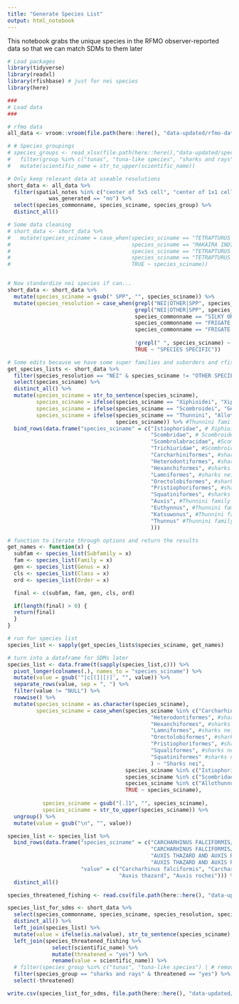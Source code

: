 ```yaml
---
title: "Generate Species List"
output: html_notebook
---
```


This notebook grabs the unique species in the RFMO observer-reported data so that we can match SDMs to them later 

```r
# Load packages
library(tidyverse)
library(readxl)
library(rfishbase) # just for nei species
library(here)

###
# Load data
###

# rfmo data
all_data <- vroom::vroom(file.path(here::here(), "data-updated/rfmo-data/outputs/all_data.csv"))

# # Species groupings
# species_groups <- read_xlsx(file.path(here::here(),"data-updated/species-information/species_groups.xlsx", sheet = "species_list")) %>% 
#   filter(group %in% c("tunas", "tuna-like species", "sharks and rays")) %>% 
#   mutate(scientific_name = str_to_upper(scientific_name))
```

```r
# Only keep relevant data at useable resolutions
short_data <- all_data %>% 
  filter(spatial_notes %in% c("center of 5x5 cell", "center of 1x1 cell") &
             was_generated == "no") %>% 
  select(species_commonname, species_sciname, species_group) %>% 
  distinct_all()

# Some data cleaning
# short_data <- short_data %>% 
#   mutate(species_sciname = case_when(species_sciname == "TETRAPTURUS AUDAX" ~ "KAJIKIA AUDAX",
#                                      species_sciname == "MAKAIRA INDICA" ~ "ISTIOMPAX INDICA", 
#                                      species_sciname == "TETRAPTURUS ALBIDUS" ~ "KAJIKIA ALBIDA",
#                                      species_sciname == "TETRAPTURUS PFLUEGERI" ~ "TETRAPTURUS PFLUEGERI",
#                                      TRUE ~ species_sciname))


# Now standardize nei species if can...
short_data <- short_data %>%
  mutate(species_sciname = gsub(" SPP", "", species_sciname)) %>% 
  mutate(species_resolution = case_when(grepl("NEI|OTHER|SPP", species_commonname) ~ "NEI",
                                        grepl("NEI|OTHER|SPP", species_sciname) ~ "NEI",
                                        species_commonname == "SILKY OR BLACKTIP SHARK" ~ "NEI",
                                        species_commonname == "FRIGATE AND BULLET TUNAS" ~ "NEI",
                                        species_commonname == "FRIGATE TUNA AND BULLET TUNA" ~ "NEI",
                                        
                                        !grepl(" ", species_sciname) ~ "NEI",
                                        TRUE ~ "SPECIES SPECIFIC"))

# Some edits because we have some super families and suborders and rfishbase can't account for that
get_species_lists <- short_data %>%
  filter(species_resolution == "NEI" & species_sciname != "OTHER SPECIES") %>%
  select(species_sciname) %>%
  distinct_all() %>%
  mutate(species_sciname = str_to_sentence(species_sciname),
         species_sciname = ifelse(species_sciname == "Xiphioidei", "Xiphiidae", species_sciname), # Xiphioidei family
         species_sciname = ifelse(species_sciname == "Scombroidei", "Gempylidae", species_sciname), #Scombroidei family
         species_sciname = ifelse(species_sciname == "Thunnini", "Allothunnus", 
                                  species_sciname)) %>% #Thunnini family
  bind_rows(data.frame("species_sciname" = c("Istiophoridae", # Xiphioidei family
                                             "Scombridae", # Scombroidei family
                                             "Scombrolabracidae", #Scombroidei family
                                             "Trichiuridae", #Scombroidei family,
                                             "Carcharhiniformes", #sharks nei order
                                             "Heterodontiformes", #sharks nei order
                                             "Hexanchiformes", #sharks nei order
                                             "Lamniformes", #sharks nei order
                                             "Orectolobiformes", #sharks nei order
                                             "Pristiophoriformes", #sharks nei order
                                             "Squatiniformes", #sharks nei order
                                             "Auxis", #Thunnini family
                                             "Euthynnus", #Thunnini family
                                             "Katsuwonus", #Thunnini family
                                             "Thunnus" #Thunnini family
                                             )))

# function to iterate through options and return the results
get_names <- function(x) {
  subfam <- species_list(Subfamily = x)
  fam <- species_list(Family = x)
  gen <- species_list(Genus = x)
  cls <- species_list(Class = x)
  ord <- species_list(Order = x)

  final <- c(subfam, fam, gen, cls, ord)

  if(length(final) > 0) {
  return(final)
  }
}

# run for species list
species_list <- sapply(get_species_lists$species_sciname, get_names)

# turn into a dataframe for SDMs later
species_list <- data.frame(t(sapply(species_list,c))) %>%
  pivot_longer(colnames(.), names_to = "species_sciname") %>%
  mutate(value = gsub('"|c[(]|[)]', "", value)) %>%
  separate_rows(value, sep = ", ") %>%
  filter(value != "NULL") %>%
  rowwise() %>%
  mutate(species_sciname = as.character(species_sciname),
         species_sciname = case_when(species_sciname %in% c("Carcharhiniformes", #sharks nei order
                                             "Heterodontiformes", #sharks nei order
                                             "Hexanchiformes", #sharks nei order
                                             "Lamniformes", #sharks nei order
                                             "Orectolobiformes", #sharks nei order
                                             "Pristiophoriformes", #sharks nei order
                                             "Squaliformes", #sharks nei order
                                             "Squatiniformes" #sharks nei order
                                             ) ~ "Sharks nei",
                                     species_sciname %in% c("Istiophoridae", "Xiphiidae") ~ "Xiphioidei",
                                     species_sciname %in% c("Scombridae", "Gempylidae", "Scombrolabracidae", "Trichiuridae") ~ "Scombroidei",
                                     species_sciname %in% c("Allothunnus", "Auxis", "Euthynnus", "Katsuwonus", "Thunnus") ~ "Thunnini",
                                     TRUE ~ species_sciname),
         
           species_sciname = gsub("[.]1", "", species_sciname),
           species_sciname = str_to_upper(species_sciname)) %>%
  ungroup() %>%
  mutate(value = gsub("\n", "", value))

species_list <- species_list %>%
  bind_rows(data.frame("species_sciname" = c("CARCHARHINUS FALCIFORMIS/CARCHARHINUS LIMBATUS",
                                             "CARCHARHINUS FALCIFORMIS/CARCHARHINUS LIMBATUS", 
                                             "AUXIS THAZARD AND AUXIS ROCHEI", 
                                             "AUXIS THAZARD AND AUXIS ROCHEI"),
                       "value" = c("Carcharhinus falciformis", "Carcharhinus limbatus", 
                                   "Auxis thazard", "Auxis rochei"))) %>% 
  distinct_all()

species_threatened_fishing <- read.csv(file.path(here::here(), "data-updated/species-information/spp_list_fishing_threat.csv"))

species_list_for_sdms <- short_data %>%
  select(species_commonname, species_sciname, species_resolution, species_group) %>%
  distinct_all() %>%
  left_join(species_list) %>%
  mutate(value = ifelse(is.na(value), str_to_sentence(species_sciname), value)) %>%
  left_join(species_threatened_fishing %>%
              select(scientific_name) %>%
              mutate(threatened = "yes") %>%
              rename(value = scientific_name)) %>%
  # filter(species_group %in% c("tunas", "tuna-like species") | # remove for now
  filter(species_group == "sharks and rays" & threatened == "yes") %>%
  select(-threatened)

write.csv(species_list_for_sdms, file.path(here::here(), "data-updated/species-information/species_list_for_sdms.csv"), row.names = F)
```